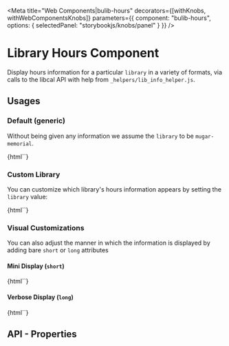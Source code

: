 
<Meta 
  title="Web Components|bulib-hours"
  decorators={[withKnobs, withWebComponentsKnobs]}
  parameters={{
    component: "bulib-hours",
    options: { selectedPanel: "storybookjs/knobs/panel" }
  }}
/>

# Library Hours Component

Display hours information for a particular `library` in a variety of formats, via calls to the libcal API with 
  help from `_helpers/lib_info_helper.js`.

## Usages 

### Default (generic)

Without being given any information we assume the `library` to be `mugar-memorial`.

<Preview withToolbar>
  <Story name="default">
    {html`<bulib-hours></bulib-hours>`}
  </Story>
</Preview>

### Custom Library

You can customize which library's hours information appears by setting the `library` value:

<Preview withToolbar>
  <Story name="library">
    {html`<bulib-hours library="sel"></bulib-hours>`}
  </Story>
</Preview>

### Visual Customizations

You can also adjust the manner in which the information is displayed by adding bare `short` or `long` attributes

#### Mini Display (`short`)

<Preview withToolbar>
  <Story name="visual-1-short">
    {html`<bulib-hours short></bulib-hours>`}
  </Story>
</Preview>

#### Verbose Display (`long`)

<Preview withToolbar>
  <Story name="visual-2-long">
    {html`<bulib-hours long></bulib-hours>`}
  </Story>
</Preview>

## API - Properties 

<Props of="bulib-hours" />

